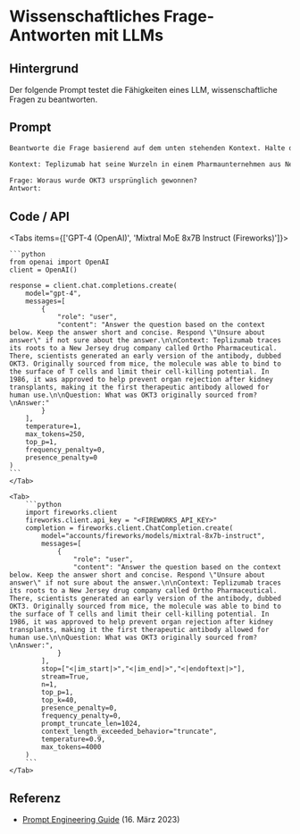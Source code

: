 # Wissenschaftliches Frage-Antworten mit LLMs


## Hintergrund

Der folgende Prompt testet die Fähigkeiten eines LLM, wissenschaftliche Fragen zu beantworten.

## Prompt

```markdown
Beantworte die Frage basierend auf dem unten stehenden Kontext. Halte die Antwort kurz und prägnant. Antworte mit "Unsicher über Antwort", wenn du dir nicht sicher über die Antwort bist.

Kontext: Teplizumab hat seine Wurzeln in einem Pharmaunternehmen aus New Jersey namens Ortho Pharmaceutical. Dort entwickelten Wissenschaftler eine frühe Version des Antikörpers, genannt OKT3. Ursprünglich aus Mäusen gewonnen, konnte das Molekül an die Oberfläche von T-Zellen binden und deren zelltötendes Potenzial einschränken. Im Jahr 1986 wurde es zur Prävention der Abstoßung von Organen nach Nierentransplantationen zugelassen, was es zum ersten für die menschliche Anwendung erlaubten therapeutischen Antikörper machte.

Frage: Woraus wurde OKT3 ursprünglich gewonnen?
Antwort:
```

## Code / API

<Tabs items={['GPT-4 (OpenAI)', 'Mixtral MoE 8x7B Instruct (Fireworks)']}>
    <Tab>
  
    ```python
    from openai import OpenAI
    client = OpenAI()

    response = client.chat.completions.create(
        model="gpt-4",
        messages=[
            {
                "role": "user",
                "content": "Answer the question based on the context below. Keep the answer short and concise. Respond \"Unsure about answer\" if not sure about the answer.\n\nContext: Teplizumab traces its roots to a New Jersey drug company called Ortho Pharmaceutical. There, scientists generated an early version of the antibody, dubbed OKT3. Originally sourced from mice, the molecule was able to bind to the surface of T cells and limit their cell-killing potential. In 1986, it was approved to help prevent organ rejection after kidney transplants, making it the first therapeutic antibody allowed for human use.\n\nQuestion: What was OKT3 originally sourced from?\nAnswer:"
            }
        ],
        temperature=1,
        max_tokens=250,
        top_p=1,
        frequency_penalty=0,
        presence_penalty=0
    )
    ```
    </Tab>

    <Tab>
        ```python
        import fireworks.client
        fireworks.client.api_key = "<FIREWORKS_API_KEY>"
        completion = fireworks.client.ChatCompletion.create(
            model="accounts/fireworks/models/mixtral-8x7b-instruct",
            messages=[
                {
                    "role": "user",
                    "content": "Answer the question based on the context below. Keep the answer short and concise. Respond \"Unsure about answer\" if not sure about the answer.\n\nContext: Teplizumab traces its roots to a New Jersey drug company called Ortho Pharmaceutical. There, scientists generated an early version of the antibody, dubbed OKT3. Originally sourced from mice, the molecule was able to bind to the surface of T cells and limit their cell-killing potential. In 1986, it was approved to help prevent organ rejection after kidney transplants, making it the first therapeutic antibody allowed for human use.\n\nQuestion: What was OKT3 originally sourced from?\nAnswer:",
                }
            ],
            stop=["<|im_start|>","<|im_end|>","<|endoftext|>"],
            stream=True,
            n=1,
            top_p=1,
            top_k=40,
            presence_penalty=0,
            frequency_penalty=0,
            prompt_truncate_len=1024,
            context_length_exceeded_behavior="truncate",
            temperature=0.9,
            max_tokens=4000
        )
        ```
    </Tab>

</Tabs>

## Referenz

- [Prompt Engineering Guide](https://www.promptingguide.ai/introduction/examples#question-answering) (16. März 2023)
